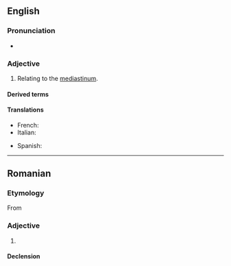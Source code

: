 {{also|médiastinal}}
==English==
{{wikipedia}}

===Pronunciation===
* {{rhymes|en|aɪnəl|s=5}}

===Adjective===
{{en-adj|-}}

# {{lb|en|anatomy}} Relating to the [[mediastinum]].
#: {{syn|en|mediastinic}}

====Derived terms====
{{der3|en
|bronchomediastinal
|cervicomediastinal
|costomediastinal
|extramediastinal
|postmediastinal
|retromediastinal
|nonmediastinal
|tracheomediastinal
|transmediastinal}}

====Translations====
{{trans-top|relating to the mediastinum}}
* French: {{t+|fr|médiastinal}}
* Italian: {{t|it|mediastinico}}
{{trans-mid}}
* Spanish: {{t|es|mediastínico}}
{{trans-bottom}}

----

==Romanian==

===Etymology===
From {{bor|ro|fr|médiastinal}}

===Adjective===
{{ro-adj}}

# {{l|en|mediastinal}}

====Declension====
{{ro-decl-adj}}